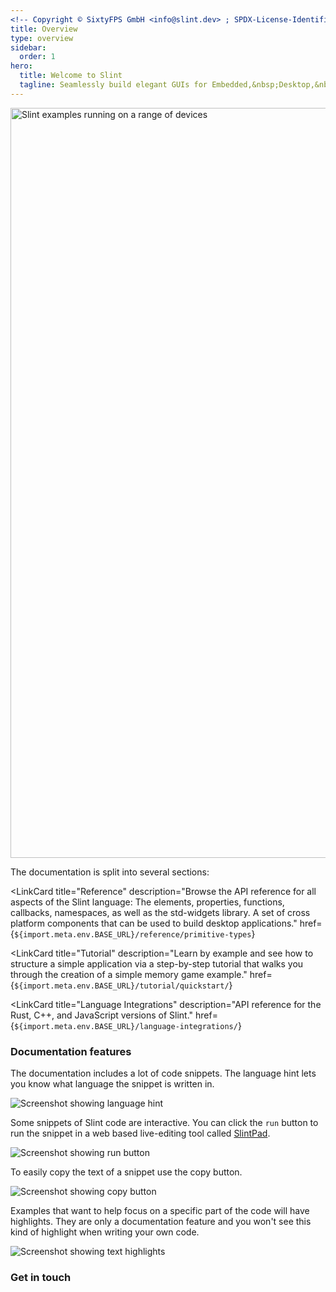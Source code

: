 ```yaml
---
<!-- Copyright © SixtyFPS GmbH <info@slint.dev> ; SPDX-License-Identifier: MIT -->
title: Overview
type: overview
sidebar:
  order: 1
hero:
  title: Welcome to Slint
  tagline: Seamlessly build elegant GUIs for Embedded,&nbsp;Desktop,&nbsp;and&nbsp;Mobile
---
```





<div style="display: flex; justify-content: center;">
  <Image src={BannerImage} style={{width: "700px"}} width="1200px" alt="Slint examples running on a range of devices"/>
</div>

<YouTube id="vWLXaXJkCWw" poster="https://github.com/user-attachments/assets/769bb54d-2c85-4c12-b761-06e888be2fe2"/>

The documentation is split into several sections:

<CardGrid>
<LinkCard
  title="Guide"
  description="Get up and running with the tooling for Slint development including the IDE integration via the Slint Language Server (LSP) and Slint Viewer.
  <br/><br/>
  Learn all the key concepts of Slint to understand and use the Slint language."
  href={`${import.meta.env.BASE_URL}`}
>
</LinkCard>

<LinkCard
  title="Reference"
  description="Browse the API reference for all aspects of the Slint language: The elements, properties, functions, callbacks, namespaces, as well as
the std-widgets library. A set of cross platform components that can be used to build desktop applications."
  href={`${import.meta.env.BASE_URL}/reference/primitive-types`}
>
</LinkCard>

<LinkCard
  title="Tutorial"
  description="Learn by example and see how to structure a simple application via a step-by-step tutorial that walks you
through the creation of a simple memory game example."
href={`${import.meta.env.BASE_URL}/tutorial/quickstart/`}
>
</LinkCard>

<LinkCard
  title="Language Integrations"
  description="API reference for the Rust, C++, and JavaScript versions of Slint."
href={`${import.meta.env.BASE_URL}/language-integrations/`}
>
</LinkCard>
</CardGrid>

### Documentation features

The documentation includes a lot of code snippets. The language hint lets you know what
language the snippet is written in.
<div style="display: flex; justify-content: left;">
<Image src={LanguageHint} style={{width: "500px"}} alt="Screenshot showing language hint" />
</div>


Some snippets of Slint code are interactive. You can click the `run` button to run the snippet
in a web based live-editing tool called [SlintPad](https://slintpad.com).
<div style="display: flex; justify-content: left;">
<Image src={RunInSlintPad} style={{width: "500px"}} alt="Screenshot showing run button"  />
</div>

To easily copy the text of a snippet use the copy button.
<div style="display: flex; justify-content: left;">
<Image src={CopySnippet} style={{width: "500px"}} alt="Screenshot showing copy button"  />
</div>

Examples that want to help focus on a specific part of the code will have highlights. They are only
a documentation feature and you won't see this kind of highlight when writing your own code.
<div style="display: flex; justify-content: left;">
<Image src={LineHighlight} style={{width: "500px"}} alt="Screenshot showing text highlights" />
</div>

### Get in touch

<FourCardGrid>
<LinkCard
  title="Chat"
  href="https://chat.slint.dev/"
  target="_blank"
/>
<LinkCard
  title="Discussions"
  href="https://github.com/slint-ui/slint/discussions"
  target="_blank"
/>
<LinkCard
  title="Report Bugs"
  href="https://github.com/slint-ui/slint/issues"
  target="_blank"
/>
<LinkCard
  title="Email"
  href="mailto:info@slint.dev"
  target="_blank"
/>
</FourCardGrid>
